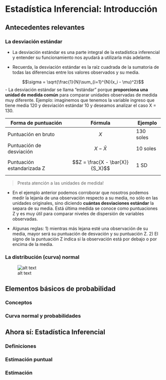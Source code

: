 # Estadística Inferencial: Introducción

## Antecedentes relevantes

### La desviación estándar 

- La desviación estándar es una parte integral de la estadística inferencial y entender su funcionamiento nos ayudará a utilizarla más adelante. 

- Recuerda, la desviación estándar es la raíz cuadrada de la sumatoria de todas las diferencias entre los valores observados y su media. 

$$\sigma = \sqrt{\frac{1}{N}\sum_{i=1}^{N}(x_i - \mu)^2}$$
- La desviación estándar se llama "estándar" porque **proporciona una unidad de medida común** para comparar unidades observadas de medida muy diferente. Ejemplo: imaginemos que tenemos la variable ingreso que tiene media 120 y desviación estándar 10 y deseamos analizar el caso X = 130. 

Forma de puntuación  | Fórmula | Ejemplo
------------- | ------------- | -------------
Puntuación en bruto  | $$X$$  | 130 soles
Puntuación de desviación  | $$X - \bar{X}$$ | 10 soles
Puntuación estandarizada Z  | $$Z = \frac{X - \bar{X}}{S_X}$$ | 1 SD

> Presta atención a las unidades de medida!

- En el ejemplo anterior podemos corroborar que nosotros podemos medir la lejanía de una observación respecto a su media, no sólo en las unidades originales, sino diciendo **cuántas desviaciones estándar** la separa de su media. Está última medida se conoce como puntuaciones Z y es muy útil para comparar niveles de dispersión de variables observadas. 

- Algunas reglas: 1) mientras más lejana esté una observación de su media, mayor será su puntuación de desvación y su puntuación Z. 2) El signo de la puntuación Z indica si la observación está por debajo o por encima de la media. 

### La distribución (curva) normal

![alt text](https://www.researchgate.net/profile/Pedro-Romero-Aroca/publication/275021043/figure/fig1/AS:294595071102976@1447248346180/Distribucion-normal-y-sus-porcentajes-respecto-de-la-desviacion-estandar.png)


## Elementos básicos de probabilidad

### Conceptos




### Curva normal y probabilidades




## Ahora sí: Estadística Inferencial

### Definiciones





### Estimación puntual






### Estimación 